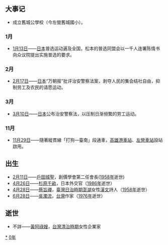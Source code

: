 {{unreferenced|time=2016-11-18T08:19:12+00:00}}
{{JapanYearTOC|1900}}

== 大事记 ==
*成立舊城公學校（今左營舊城國小）。
=== 1月 ===
* [[1月13日|1月13日]]——[[日本|日本]]普选运动遍及全国，松本的普选同盟会以一千人连署陈情书向众议院提出实施普选的要求。

=== 2月 ===
* [[2月17日|2月17日]]——[[日本|日本]]“万朝报”批评治安警察法案，剥夺人民的集会结社自由，抑制劳工及农民的请愿运动。

=== 3月 ===
* [[3月10日|3月10日]]——[[日本|日本]]公布治安警察法，以压制日渐频繁的劳工运动。

=== 11月 ===
* [[11月29日|11月29日]]——隨著縱貫線「打狗—臺南」段通車，[[高雄港車站|高雄港車站]]、[[左營車站|左營車站]]設站啟用。

== 出生 ==
* [[2月11日|2月11日]]——[[戶田城聖|戶田城聖]]，創價學會第二任會長([[1958年|1958年]]逝世)
* [[4月26日|4月26日]]——[[杉原千畝|杉原千畝]]，日本外交官（[[1986年|1986年]]逝世）
* [[4月28日|4月28日]]——[[蔡旨禪|蔡旨禪]]，[[臺灣日治時期|臺灣日治時期]][[澎湖|澎湖]]女性[[文言文|漢文]]詩人（[[1958年|1958年]]逝世）
* [[6月28日|6月28日]]——[[吳濁流|吳濁流]]，[[台灣|台灣]]作家（[[1976年|1976年]]逝世）

== 逝世 ==
* 不詳——[[黃阿祿嫂|黃阿祿嫂]]，[[台灣清治時期|台灣清治時期]]女性企業家

[[Category:1900年日本|*]]
[[Category:1900年代日本|0年]]